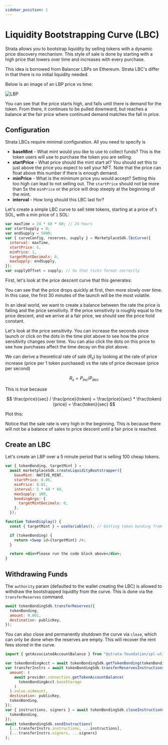 ```yaml
---
sidebar_position: 1
---
```


# Liquidity Bootstrapping Curve (LBC)

Strata allows you to bootstrap liquidity by selling tokens with a dynamic price discovery mechanism. This style of sale is done by starting with a high price that lowers over time and
increases with every purchase.

This idea is borrowed from Balancer LBPs on Ethereum. Strata LBC's differ in that there is no initial liquidity needed.

Below is an image of an LBP price vs time:

![LBP](./lbp.png)

You can see that the price starts high, and falls until there is demand for the token. From there, it continues to be pulled downward,
but reaches a balance at the fair price where continued demand matches the fall in price.

## Configuration

Strata LBCs require minimal configuration. All you need to specify is

- **baseMint** - What mint would you like to use to collect funds? This is the token users will use to purchase the token you are selling.
- **startPrice** - What price should the mint start at? You should set this to just above the price you expect to sell your NFT. Note that the price can float above this number if there is enough demand.
- **minPrice** - What is the minimum price you would accept? Setting this too high can lead to not selling out. The `startPrice` should not be more than 5x the `minPrice` or the price will drop steeply at the beginning of the mint.
- **interval** - How long should this LBC last for?

Let's create a simple LBC curve to sell `5000` tokens, starting at a price of `5` SOL, with a min price of `1` SOL:


```jsx async
var maxTime = 24 * 60 * 60; // 24 hours
var startSupply = 0;
var endSupply = 5000;
var { curveConfig, reserves, supply } = MarketplaceSdk.lbcCurve({
  interval: maxTime,
  startPrice: 5,
  minPrice: 1,
  targetMintDecimals: 0,
  maxSupply: endSupply,
});
var supplyOffset = supply; // So that ticks format correctly
```

First, let's look at the price descent curve that this generates:

<CurveConfiguratorFromVariables
  priceVsSupply={false}
  priceVsTime
  rateVsTime={false}
/>

You can see that the price drops quickly at first, then more slowly over time. In this case, the first 30 minutes of the launch
will be the most volatile.

In an ideal world, we want to create a balance between the rate the price is falling and the price sensitivity.
If the price sensitivity is roughly equal to the price descent, and we arrive at a fair price, we should see the price hold constant.

Let's look at the price sensitivity. You can increase the seconds since launch or click on the dots in the time plot above to see how the price
sensitivity changes over time. You can also click the dots on this price to see how purchases affect the time decay on the plot above.

<CurveConfiguratorFromVariables
  priceVsSupply
  priceVsTime={false}
  rateVsTime={false}
/>

We can derive a theoretical rate of sale ($R_s$) by looking at the rate of price increase (price per 1 token purchased) vs
the rate of price decrease (price per second)

$$
R_s = P_{inc} / P_{dec}
$$

This is true because

$$
 \frac{price}{sec} / \frac{price}{token} =  \frac{price}{sec} * \frac{token}{price} = \frac{token}{sec}
$$

Plot this:

<CurveConfiguratorFromVariables
  priceVsSupply={false}
  priceVsTime={false}
  rateVsTime={true}
/>
<CurveConfiguratorFromVariables
  priceVsSupply={false}
  priceVsTime={false}
  rateVsTime={false}
  salesVsTime={true}
/>

Notice that the sale rate is very high in the beginning. This is because there will not be a balance of sales to price descent until
a fair price is reached.

## Create an LBC

Let's create an LBP over a 5 minute period that is selling 100 cheap tokens.

```js async name=lbc
var { tokenBonding, targetMint } =
  await marketplaceSdk.createLiquidityBootstrapper({
    baseMint: NATIVE_MINT,
    startPrice: 0.05,
    minPrice: 0.01,
    interval: 5 * 60 * 60,
    maxSupply: 100,
    bondingArgs: {
      targetMintDecimals: 0,
    },
  });
```

```jsx live
function TokenDisplay() {
  const { targetMint } = useVariables(); // Getting token bonding from above code;

  if (tokenBonding) {
    return <Swap id={targetMint} />;
  }

  return <div>Please run the code block above</div>;
}
```

## Withdrawing Funds

The `authority` param (defaulted to the wallet creating the LBC) is allowed to withdraw the bootstrapped liquidity from
the curve. This is done via the `transferReserves` command.

```js async deps=lbc
await tokenBondingSdk.transferReserves({
  tokenBonding,
  amount: 0.001,
  destination: publicKey,
});
```

You can also close and permanently shutdown the curve via `close`, which can only be done when the reserves are empty. This will
recover the rent fees stored in the curve.

```js
import { getAssociatedAccountBalance } from "@strata-foundation/spl-utils";
```

```js async deps=lbc
var tokenBondingAcct = await tokenBondingSdk.getTokenBonding(tokenBonding);
var transferInstrs = await tokenBondingSdk.transferReservesInstructions({
  amount: (
    await provider.connection.getTokenAccountBalance(
      tokenBondingAcct.baseStorage
    )
  ).value.uiAmount,
  destination: publicKey,
  tokenBonding,
});
var { instructions, signers } = await tokenBondingSdk.closeInstructions({
  tokenBonding,
});
await tokenBondingSdk.sendInstructions(
  [...transferInstrs.instructions, ...instructions],
  [...transferInstrs.signers, ...signers]
);
```
